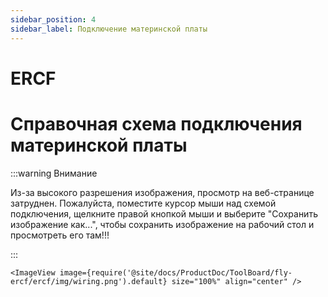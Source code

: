 ```yaml
---
sidebar_position: 4
sidebar_label: Подключение материнской платы
---
```



# ERCF

# Справочная схема подключения материнской платы

:::warning Внимание

Из-за высокого разрешения изображения, просмотр на веб-странице затруднен. Пожалуйста, поместите курсор мыши над схемой подключения, щелкните правой кнопкой мыши и выберите "Сохранить изображение как...", чтобы сохранить изображение на рабочий стол и просмотреть его там!!!

:::

    <ImageView image={require('@site/docs/ProductDoc/ToolBoard/fly-ercf/ercf/img/wiring.png').default} size="100%" align="center" />